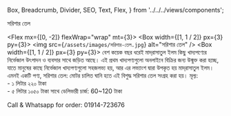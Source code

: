   Box,
  Breadcrumb,
  Divider,
  SEO,
  Text,
  Flex,
} from '../../../views/components';

<SEO pageTitle="সরিশার তেল" />
<Box maxWidth={960} margin="0 auto" padding={{ xs: 3, sm: 4 }}>
  <Text variant="h2" textAlign="center">
    সরিশার তেল
  </Text>
  <Divider />
  <Breadcrumb
    links={[
      { url: '/', name: 'নীড়পাতা' },
      { url: '/finance/', name: 'আর্থিক ব্যাপার' },
      { url: '/finance/business-of-madrassa/', name: 'মাদরাসাতুল ইলম ফুড এন্ড বুক শপ' }
    ]}
  />
  <Divider />

<Flex mx={[0, -2]} flexWrap="wrap" mt={3}>
  <Box width={[1, 1 / 2]} px={3} py={3}>
    <img src={`/assets/images/সরিশার-তেল.jpg`} alt="সরিশার তেল" />
  </Box>
  <Box width={[1, 1 / 2]} px={3} py={3}>
    <Text>
      বেশ কয়েক বছর ধরেই মাদ্‌রাসাতুল ইলম কিছু খাদ্যপণ্যের নির্ভেজাল উৎপাদন ও
      ব্যবসার সাথে জড়িত আছে। এই প্রথম খাদ্যপণ্যগুলো অনলাইনে বিক্রির জন্য
      উন্মুক্ত করা হচ্ছে, যাতে মানুষের কাছে নির্ভেজাল খাদ্যপণ্যগুলো সহজলভ্য হয়,
      আর এর লভ্যাংশ দ্বারা উপকৃত হয় মাদ্‌রাসাতুল ইলম।
    </Text>
    <Text variant="h6">এমনই একটি পণ্য, সরিশার তেল: </Text>
    <Text>মোটর চালিত ঘানি হতে এই বিশুদ্ধ সরিশার তেল সংগ্রহ করা হয়।</Text>
    <Text>
      মূল্য: <br />- ১ লিটার ২২০ টাকা <br />
      - ৫ লিটার ১০৫০ টাকা
    </Text>
    <Text>সাথে ডেলিভারী চার্জ: 60~120 টাকা</Text>

  </Box>
</Flex>

<Text mt={3} textAlign="center" fontWeight="bold">
  Call & Whatsapp for order: 01914-723676
</Text>

</Box>
